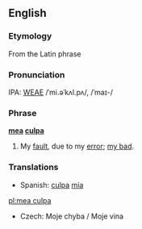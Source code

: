 {{wikipediapar|Mea Culpa}}
==English==

===Etymology===
From the Latin phrase

===Pronunciation===
IPA: [[WEAE]] /ˈmi.əˈkʌl.pʌ/, /ˈmaɪ-/

===Phrase===
'''[[mea]] [[culpa]]'''
# My [[fault]], due to my [[error]]; [[my bad]].

===Translations===
* Spanish: [[culpa]] [[mía]]

[[pl:mea culpa]]

* Czech: Moje chyba / Moje vina